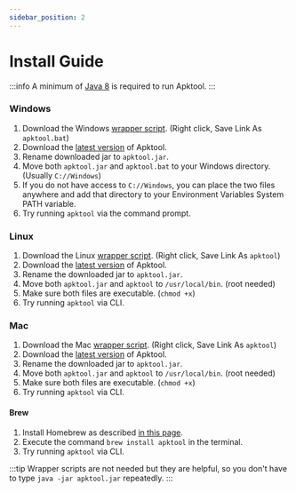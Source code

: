 ```yaml
---
sidebar_position: 2
---
```


# Install Guide

:::info
A minimum of [Java 8](https://www.java.com/en/download/) is required to run Apktool.
:::

### Windows

1. Download the Windows [wrapper script](https://raw.githubusercontent.com/iBotPeaches/Apktool/master/scripts/windows/apktool.bat). (Right click, Save Link As `apktool.bat`)
2. Download the [latest version](https://bitbucket.org/iBotPeaches/apktool/downloads) of Apktool.
3. Rename downloaded jar to `apktool.jar`.
4. Move both `apktool.jar` and `apktool.bat` to your Windows directory. (Usually `C://Windows`)
5. If you do not have access to `C://Windows`, you can place the two files anywhere and add that directory to your Environment Variables System PATH variable.
6. Try running `apktool` via the command prompt.

### Linux

1. Download the Linux [wrapper script](https://raw.githubusercontent.com/iBotPeaches/Apktool/master/scripts/linux/apktool). (Right click, Save Link As `apktool`)
2. Download the [latest version](https://bitbucket.org/iBotPeaches/apktool/downloads) of Apktool.
3. Rename the downloaded jar to `apktool.jar`.
4. Move both `apktool.jar` and `apktool` to `/usr/local/bin`. (root needed)
5. Make sure both files are executable. (`chmod +x`)
6. Try running `apktool` via CLI.

### Mac

1. Download the Mac [wrapper script](https://raw.githubusercontent.com/iBotPeaches/Apktool/master/scripts/osx/apktool). (Right click, Save Link As `apktool`)
2. Download the [latest version](https://bitbucket.org/iBotPeaches/apktool/downloads) of Apktool.
3. Rename the downloaded jar to `apktool.jar`.
4. Move both `apktool.jar` and `apktool` to `/usr/local/bin`. (root needed)
5. Make sure both files are executable. (`chmod +x`)
6. Try running `apktool` via CLI.

#### Brew

1. Install Homebrew as described [in this page](https://brew.sh/).
2. Execute the command `brew install apktool` in the terminal.
3. Try running `apktool` via CLI.

:::tip
Wrapper scripts are not needed but they are helpful, so you don't have to type `java -jar apktool.jar` repeatedly.
:::
